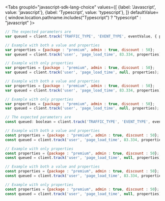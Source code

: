 
<Tabs
  groupId="javascript-sdk-lang-choice"
  values={[
    {label: 'Javascript', value: 'javascript'},
    {label: 'Typescript', value: 'typescript'},
  ]} defaultValue={ window.location.pathname.includes("Typescript") ? "typescript" : "javascript" }>
  <TabItem value="javascript">

```javascript
// The expected parameters are
var queued = client.track('TRAFFIC_TYPE', 'EVENT_TYPE', eventValue, { properties });

// Example with both a value and properties
var properties = {package : "premium", admin : true, discount : 50};
var queued = client.track('user', 'page_load_time', 83.334, properties);

// Example with only properties
var properties = {package : "premium", admin : true, discount : 50};
var queued = client.track('user', 'page_load_time', null, properties);

// Example with both a value and properties
var properties = {package : "premium", admin : true, discount : 50};
var queued = client.track('user', 'page_load_time', 83.334, properties);

// Example with only properties
var properties = {package : "premium", admin : true, discount : 50};
var queued = client.track('user', 'page_load_time', null, properties);
```

  </TabItem>
  <TabItem value="typescript">

```javascript
// The expected parameters are
const queued: boolean = client.track('TRAFFIC_TYPE', 'EVENT_TYPE', eventValue, , { properties });

// Example with both a value and properties
const properties = {package : "premium", admin : true, discount : 50};
const queued = client.track('user', 'page_load_time', 83.334, properties);

// Example with only properties
const properties = {package : "premium", admin : true, discount : 50};
const queued = client.track('user', 'page_load_time', null, properties);

// Example with both a value and properties
const properties = {package : "premium", admin : true, discount : 50};
const queued = client.track('user', 'page_load_time', 83.334, properties);

// Example with only properties
const properties = {package : "premium", admin : true, discount : 50};
const queued = client.track('user', 'page_load_time', null, properties);
```

  </TabItem>
</Tabs>